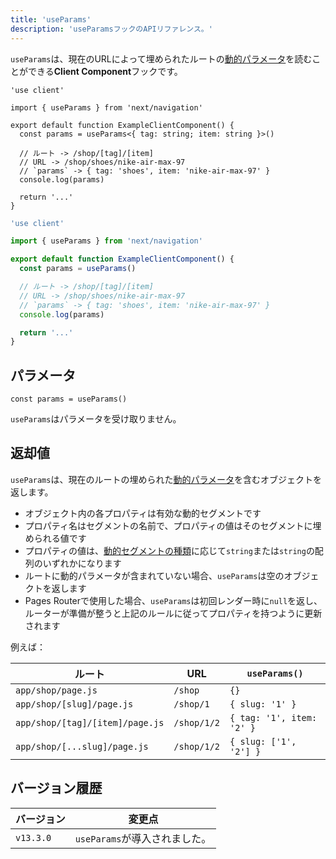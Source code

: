 ```yaml
---
title: 'useParams'
description: 'useParamsフックのAPIリファレンス。'
---
```


`useParams`は、現在のURLによって埋められたルートの[動的パラメータ](/docs/app/building-your-application/routing/dynamic-routes)を読むことができる**Client Component**フックです。

```tsx filename="app/example-client-component.tsx" switcher
'use client'

import { useParams } from 'next/navigation'

export default function ExampleClientComponent() {
  const params = useParams<{ tag: string; item: string }>()

  // ルート -> /shop/[tag]/[item]
  // URL -> /shop/shoes/nike-air-max-97
  // `params` -> { tag: 'shoes', item: 'nike-air-max-97' }
  console.log(params)

  return '...'
}
```

```jsx filename="app/example-client-component.js" switcher
'use client'

import { useParams } from 'next/navigation'

export default function ExampleClientComponent() {
  const params = useParams()

  // ルート -> /shop/[tag]/[item]
  // URL -> /shop/shoes/nike-air-max-97
  // `params` -> { tag: 'shoes', item: 'nike-air-max-97' }
  console.log(params)

  return '...'
}
```

## パラメータ

```tsx
const params = useParams()
```

`useParams`はパラメータを受け取りません。

## 返却値

`useParams`は、現在のルートの埋められた[動的パラメータ](/docs/app/building-your-application/routing/dynamic-routes)を含むオブジェクトを返します。

- オブジェクト内の各プロパティは有効な動的セグメントです
- プロパティ名はセグメントの名前で、プロパティの値はそのセグメントに埋められる値です
- プロパティの値は、[動的セグメントの種類](/docs/app/building-your-application/routing/dynamic-routes)に応じて`string`または`string`の配列のいずれかになります
- ルートに動的パラメータが含まれていない場合、`useParams`は空のオブジェクトを返します
- Pages Routerで使用した場合、`useParams`は初回レンダー時に`null`を返し、ルーターが準備が整うと上記のルールに従ってプロパティを持つように更新されます

例えば：

| ルート                           | URL         | `useParams()`             |
| ------------------------------- | ----------- | ------------------------- |
| `app/shop/page.js`              | `/shop`     | `{}`                      |
| `app/shop/[slug]/page.js`       | `/shop/1`   | `{ slug: '1' }`           |
| `app/shop/[tag]/[item]/page.js` | `/shop/1/2` | `{ tag: '1', item: '2' }` |
| `app/shop/[...slug]/page.js`    | `/shop/1/2` | `{ slug: ['1', '2'] }`    |

## バージョン履歴

| バージョン   | 変更点                       |
| --------- | ----------------------- |
| `v13.3.0` | `useParams`が導入されました。 |